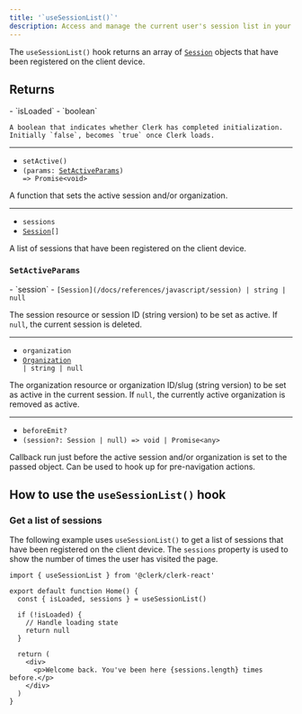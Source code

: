 ```yaml
---
title: '`useSessionList()`'
description: Access and manage the current user's session list in your React application with Clerk's useSessionList() hook.
---
```


The `useSessionList()` hook returns an array of [`Session`](/docs/references/javascript/session) objects that have been registered on the client device.

## Returns

<Properties>
  - `isLoaded`
  - `boolean`

    A boolean that indicates whether Clerk has completed initialization. Initially `false`, becomes `true` once Clerk loads.

  ---

  - `setActive()`
  - <code>(params: [SetActiveParams](#set-active-params)) => Promise\<void></code>

  A function that sets the active session and/or organization.

  ---

  - `sessions`
  - <code>[Session](/docs/references/javascript/session)\[]</code>

  A list of sessions that have been registered on the client device.
</Properties>

### `SetActiveParams`

<Properties>
  - `session`
  - <code>[Session](/docs/references/javascript/session) | string | null</code>

  The session resource or session ID (string version) to be set as active. If `null`, the current session is deleted.

  ---

  - `organization`
  - <code>[Organization](/docs/references/javascript/organization/organization) | string | null</code>

  The organization resource or organization ID/slug (string version) to be set as active in the current session. If `null`, the currently active organization is removed as active.

  ---

  - `beforeEmit?`
  - `(session?: Session | null) => void | Promise<any>`

  Callback run just before the active session and/or organization is set to the passed object. Can be used to hook up for pre-navigation actions.
</Properties>

## How to use the `useSessionList()` hook

### Get a list of sessions

The following example uses `useSessionList()` to get a list of sessions that have been registered on the client device. The `sessions` property is used to show the number of times the user has visited the page.

```tsx {{ filename: 'src/Home.tsx' }}
import { useSessionList } from '@clerk/clerk-react'

export default function Home() {
  const { isLoaded, sessions } = useSessionList()

  if (!isLoaded) {
    // Handle loading state
    return null
  }

  return (
    <div>
      <p>Welcome back. You've been here {sessions.length} times before.</p>
    </div>
  )
}
```
